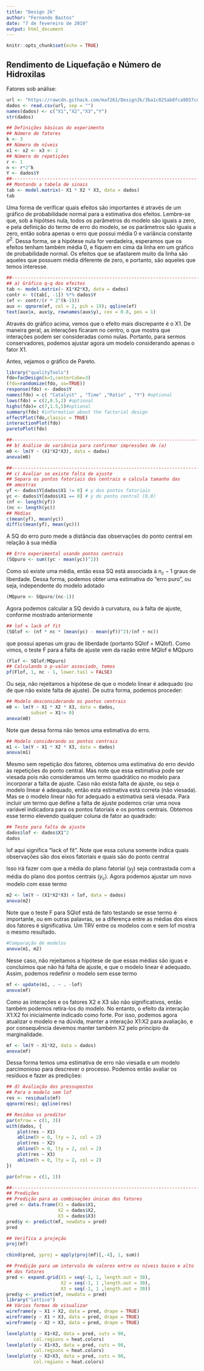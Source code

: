 ```yaml
---
title: "Design 2k"
author: "Fernando Bastos"
date: "7 de fevereiro de 2019"
output: html_document
---
```


```r
knitr::opts_chunk$set(echo = TRUE)
```

## Rendimento de Liquefação e Número de Hidroxilas

Fatores sob análise:

\begin{array}{cccc}
\hline
&&Níveis&&\\
\hline
Fatores                      &    -1&  0 	&  1 \\
 	  \hline
\textrm{X1: catalyst amount (C)}      &   2\%	& 5\% & 7\% \\
\textrm{X2: time of reaction (t)}     &   0.5h	& 1h 	    & 1.5h \\
\textrm{X3: ratio biomass/solvent (R)}&   2:1	& 3.5:1 	& 5:1 \\
 	  \hline
\end{array}

```r
url <- "https://rawcdn.githack.com/maf261/Design2k/3ba1c025ab8fca9857cebc7112ec14b61c641f03/Tab1.txt"
dados <- read.csv(url, sep = "")
names(dados) <- c("X1","X2","X3","Y")
str(dados)
```

```r
## Definições básicas do experimento
## Número de fatores
k <- 3
## Número de níveis
x1 <- x2 <- x3 <- 2
## Número de repetições
r <- 1
n <- r*2^k
Y <- dados$Y
##----------------------------------------------------------------------
## Montando a tabela de sinais
tab <- model.matrix(~ X1 * X2 * X3, data = dados)
tab
```

Uma forma de verificar quais efeitos são importantes é através de um gráfico de probabilidade normal para a estimativa dos efeitos. Lembre-se que, sob a hipótses nula, todos os parâmetros do modelo são iguais a zero, e pela definição do termo de erro do modelo, se os parâmetros são iguais a zero, então sobra apenas o erro que possui média 0 e variância constante $\sigma^2$. Dessa forma, se a hipótese nula for verdadeira, esperamos que os efeitos tenham também média 0, e fiquem em cima da linha em um gráfico de probabilidade normal. Os efeitos que se afastarem muito da linha são aqueles que possuem média diferente de zero, e portanto, são aqueles que temos interesse.

```r
##----------------------------------------------------------------------
## a) Gráfico q-q dos efeitos
tab <- model.matrix(~ X1*X2*X3, data = dados)
contr <- t(tab[, -1]) %*% dados$Y
(ef <- contr/(r * 2^(k-1)))
aux <- qqnorm(ef, col = 2, pch = 19); qqline(ef)
text(aux$x, aux$y, rownames(aux$y), cex = 0.8, pos = 1)
```

Através do gráfico acima, vemos que o efeito mais discrepante é o X1. De maneira geral, as interações ficaram no centro, o que mostra que interações podem ser consideradas como nulas. Portanto, para sermos conservadores, podemos ajustar agora um modelo considerando apenas o fator X1.

Antes, vejamos o gráfico de Pareto.

```r
library("qualityTools")
fdo=facDesign(k=3,centerCube=3)
(fdo=randomize(fdo, so=TRUE))
response(fdo) <- dados$Y
names(fdo) = c( "Catalyst" , "Time" ,"Ratio" , "Y") #optional
lows(fdo) = c(2,0.5,2) #optional
highs(fdo)= c(7,1.5,5)#optional
summary(fdo) #information about the factorial design
effectPlot(fdo,classic = TRUE)
interactionPlot(fdo)
paretoPlot(fdo)
```

```r
##----------------------------------------------------------------------
## b) Análise de variância para confirmar impressões de (a)
m0 <- lm(Y ~ (X1*X2*X3), data = dados)
anova(m0)
```

```r
##----------------------------------------------------------------------
## c) Avaliar se existe falta de ajuste
## Separa os pontos fatoriais dos centrais e calcula tamanho das
## amostras
yf <- dados$Y[dados$X1 != 0] # y dos pontos fatoriais
yc <- dados$Y[dados$X1 == 0] # y do ponto central (0,0)
(nf <- length(yf))
(nc <- length(yc))
## Médias
c(mean(yf), mean(yc))
diff(c(mean(yf), mean(yc)))
```

A SQ do erro puro mede a distância das observações do ponto central em relação à sua média
```r
## Erro experimental usando pontos centrais
(SQpuro <- sum((yc - mean(yc))^2))
```

Como só existe uma média, então essa SQ está associada à $n_c−1$ graus de liberdade. Dessa forma, podemos obter uma estimativa do “erro puro”, ou seja, independente do modelo adotado

```r
(MQpuro <- SQpuro/(nc-1))
```

Agora podemos calcular a SQ devido à curvatura, ou à falta de ajuste, conforme mostrado anteriormente

```r
## lof = lack of fit
(SQlof <- (nf * nc * (mean(yc) - mean(yf))^2)/(nf + nc))
```

que possui apenas um grau de liberdade (portanto SQlof = MQlof). Como vimos, o teste F para a falta de ajuste vem da razão entre MQlof e MQpuro

```r
(Flof <- SQlof/MQpuro)
## Calculando o p-valor associado, temos
pf(Flof, 1, nc - 1, lower.tail = FALSE)
```

Ou seja, não rejeitamos a hipótese de que o modelo linear é adequado (ou de que não existe falta de ajuste). De outra forma, podemos proceder:

```r
## Modelo desconsiderando os pontos centrais
m0 <- lm(Y ~ X1 * X2 * X3, data = dados,
         subset = X1!= 0)
anova(m0)
```

Note que dessa forma não temos uma estimativa do erro.

```r
## Modelo considerando os pontos centrais
m1 <- lm(Y ~ X1 * X2 * X3, data = dados)
anova(m1)
```

Mesmo sem repetição dos fatores, obtemos uma estimativa do erro devido às repetições do ponto central. Mas note que essa estimativa pode ser viesada pois não consideramos um termo quadrático no modelo para incorporar a falta de ajuste. Caso não exista falta de ajuste, ou seja o modelo linear é adequado, então esta estimativa está correta (não viesada). Mas se o modelo linear não for adequado a estimativa será viesada. Para incluir um termo que define a falta de ajuste podemos criar uma nova variável indicadora para os pontos fatoriais e os pontos centrais. Obtemos esse termo elevendo qualquer coluna de fator ao quadrado:

```r
## Teste para falta de ajuste
dados$lof <- dados$X1^2
dados
```

lof aqui significa “lack of fit”. Note que essa coluna somente indica quais observações são dos eixos fatoriais e quais são do ponto central

Isso irá fazer com que a média do plano fatorial $({y}_f)$ seja contrastada com a média do plano dos pontos centrais $({y}_c).$ Agora podemos ajustar um novo modelo com esse termo

```r
m2 <- lm(Y ~ (X1*X2*X3) + lof, data = dados)
anova(m2)
```

Note que o teste F para SQlof está de fato testando se esse termo é importante, ou em outras palavras, se a diferença entre as médias dos eixos dos fatores é significativa. Um TRV entre os modelos com e sem lof mostra o mesmo resultado.

```r
#Comparação de modelos
anova(m1, m2)
```

Nesse caso, não rejeitamos a hipótese de que essas médias são iguas e concluimos que não há falta de ajuste, e que o modelo linear é adequado. Assim, podemos redefinir o modelo sem esse termo

```r
mf <- update(m1, . ~ . -lof)
anova(mf)
```

Como as interações e os fatores X2 e X3 são não significativos, então também podemos retira-los do modelo. No entanto, o efeito da interação X1:X2 foi inicialmente indicado como forte. Por isso, podemos agora atualizar o modelo e na dúvida, manter a interação X1:X2 para avaliação, e por consequência devemos manter também X2 pelo princípio da marginalidade.

```r
mf <- lm(Y ~ X1*X2, data = dados)
anova(mf)
```

Dessa forma temos uma estimativa de erro não viesada e um modelo parcimonioso para descrever o processo. Podemos então avaliar os resíduos e fazer as predições:

```r
## d) Avaliação dos pressupostos
## Para o modelo sem lof
res <- residuals(mf)
qqnorm(res); qqline(res)
```

```r
## Resíduo vs preditor
par(mfrow = c(1, 3))
with(dados, {
    plot(res ~ X1)
    abline(h = 0, lty = 2, col = 2)
    plot(res ~ X2)
    abline(h = 0, lty = 2, col = 2)
    plot(res ~ X3)
    abline(h = 0, lty = 2, col = 2)
})
```

```r
par(mfrow = c(1, 1))

##----------------------------------------------------------------------
## Predições
## Predição para as combinações únicas dos fatores
pred <- data.frame(X1 = dados$X1,
                   X2 = dados$X2,
                   X3 = dados$X3)
pred$y <- predict(mf, newdata = pred)
pred
```

```r
## Verifica a projeção
proj(mf)
```

```r
cbind(pred, yproj = apply(proj(mf)[,-4], 1, sum))
```

```r
## Predição para um intervalo de valores entre os níveis baixo e alto
## dos fatores
pred <- expand.grid(X1 = seq(-1, 1, length.out = 30),
                    X2 = seq(-1, 1 ,length.out = 30),
                    X3 = seq(-1, 1 ,length.out = 30))
pred$y <- predict(mf, newdata = pred)
library("lattice")
## Vários formas de visualizar
wireframe(y ~ X1 + X2, data = pred, drape = TRUE)
wireframe(y ~ X1 + X3, data = pred, drape = TRUE)
wireframe(y ~ X2 + X3, data = pred, drape = TRUE)
```

```r
levelplot(y ~ X1+X2, data = pred, cuts = 90,
          col.regions = heat.colors)
levelplot(y ~ X1+X3, data = pred, cuts = 90,
          col.regions = heat.colors)
levelplot(y ~ X2+X3, data = pred, cuts = 90,
          col.regions = heat.colors)
```

